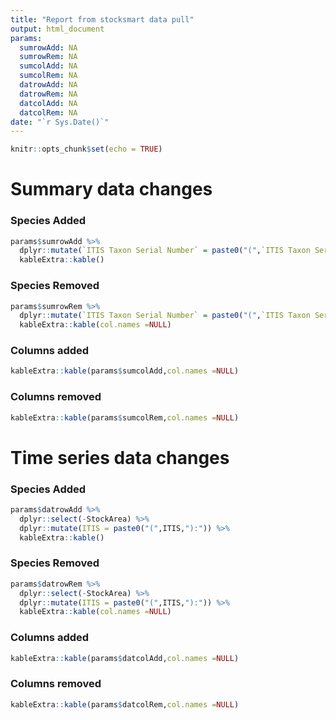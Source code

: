 ```yaml
---
title: "Report from stocksmart data pull"
output: html_document
params: 
  sumrowAdd: NA
  sumrowRem: NA
  sumcolAdd: NA
  sumcolRem: NA
  datrowAdd: NA
  datrowRem: NA
  datcolAdd: NA
  datcolRem: NA
date: "`r Sys.Date()`"
---
```


```r
knitr::opts_chunk$set(echo = TRUE)
```

# Summary data changes

### Species Added
```r
params$sumrowAdd %>%
  dplyr::mutate(`ITIS Taxon Serial Number` = paste0("(",`ITIS Taxon Serial Number`,"):")) %>%
  kableExtra::kable()
```

### Species Removed
```r
params$sumrowRem %>%
  dplyr::mutate(`ITIS Taxon Serial Number` = paste0("(",`ITIS Taxon Serial Number`,"):")) %>%
  kableExtra::kable(col.names =NULL)
```

### Columns added
```r
kableExtra::kable(params$sumcolAdd,col.names =NULL)
```

### Columns removed
```r
kableExtra::kable(params$sumcolRem,col.names =NULL)
```


# Time series data changes

### Species Added
```r
params$datrowAdd %>% 
  dplyr::select(-StockArea) %>%
  dplyr::mutate(ITIS = paste0("(",ITIS,"):")) %>%
  kableExtra::kable()
```

### Species Removed
```r
params$datrowRem %>% 
  dplyr::select(-StockArea) %>%
  dplyr::mutate(ITIS = paste0("(",ITIS,"):")) %>%
  kableExtra::kable(col.names =NULL)
```

### Columns added
```r
kableExtra::kable(params$datcolAdd,col.names =NULL)
```

### Columns removed
```r
kableExtra::kable(params$datcolRem,col.names =NULL)
```
